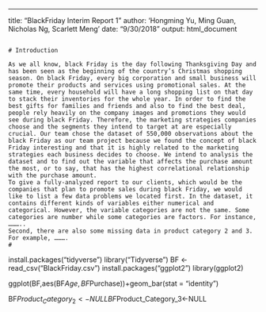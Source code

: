 ---
title: "BlackFriday Interim Report 1"
author: 'Hongming Yu, Ming Guan, Nicholas Ng, Scarlett Meng'
date: "9/30/2018"
output: html_document

```

# Introduction

As we all know, black Friday is the day following Thanksgiving Day and has been seen as the beginning of the country’s Christmas shopping season. On black Friday, every big corporation and small business will promote their products and services using promotional sales. At the same time, every household will have a long shopping list on that day to stack their inventories for the whole year. In order to find the best gifts for families and friends and also to find the best deal, people rely heavily on the company images and promotions they would see during black Friday. Therefore, the marketing strategies companies choose and the segments they intend to target at are especially crucial. Our team chose the dataset of 550,000 observations about the black Friday as our team project because we found the concept of black Friday interesting and that it is highly related to the marketing strategies each business decides to choose. We intend to analysis the dataset and to find out the variable that affects the purchase amount the most, or to say, that has the highest correlational relationship with the purchase amount.      	
To give a fully-analyzed report to our clients, which would be the companies that plan to promote sales during black Friday, we would like to list a few data problems we located first. In the dataset, it contains different kinds of variables either numerical and categorical. However, the variable categories are not the same. Some categories are number while some categories are factors. For instance, ………..
Second, there are also some missing data in product category 2 and 3. For example, ……….
#
```

install.packages("tidyverse")
library("Tidyverse")
BF <- read_csv("BlackFriday.csv")
install.packages("ggplot2")
library(ggplot2)

ggplot(BF,aes(BF$Age,BF$Purchase))+geom_bar(stat = "identity")

BF$Product_Category_2<-NULL
BF$Product_Category_3<-NULL


